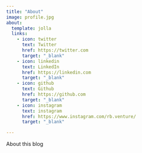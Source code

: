 ```yaml
---
title: "About"
image: profile.jpg
about:
  template: jolla
  links:
    - icon: twitter
      text: Twitter
      href: https://twitter.com
      target: "_blank"
    - icon: linkedin
      text: LinkedIn
      href: https://linkedin.com
      target: "_blank"
    - icon: github
      text: Github
      href: https://github.com
      target: "_blank"
    - icon: instagram
      text: instagram
      href: https://www.instagram.com/rb.venture/
      target: "_blank"

---
```


About this blog
